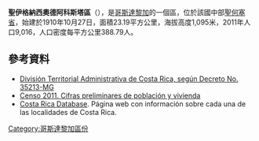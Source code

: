 '''聖伊格納西奧德阿科斯塔區'''（{{lang-es|San Ignacio de Acosta}}），是[[哥斯達黎加|哥斯達黎加]]的一個區，位於該國中部[[聖何塞省_(哥斯達黎加)|聖何塞省]]，始建於1910年10月27日，面積23.19平方公里，海拔高度1,095米，2011年人口9,016，人口密度每平方公里388.79人。

==參考資料==
*[https://web.archive.org/web/20150924020342/http://www.gaceta.go.cr/pub/2009/05/26/COMP_26_05_2009.pdf División Territorial Administrativa de Costa Rica, según Decreto No. 35213-MG]
*[http://www.inec.go.cr/A/MS/Censos/Censo%202011/Cifras%20preliminares/01.%20Cifras%20preliminares%20de%20Poblaci%C3%B3n%20y%20Vivienda.pdf Censo 2011. Cifras preliminares de población y vivienda]{{dead link|date=2018年1月 |bot=InternetArchiveBot |fix-attempted=yes }}
* [https://web.archive.org/web/20150923210824/http://www.costaricadatabase.com/crdb/city.asp?action=2&q=SAN+IGNACIO&b=ACOSTA&p=1 Costa Rica Database]. Página web con información sobre cada una de las localidades de Costa Rica.

{{CostaRica-geo-stub}}
[[Category:哥斯達黎加區份|Category:哥斯達黎加區份]]